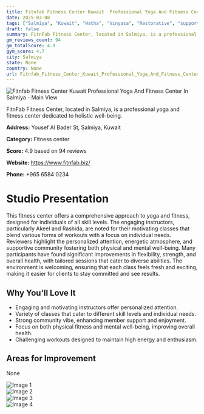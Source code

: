 ```yaml
---
title: Fitnfab Fitness Center Kuwait  Professional Yoga And Fitness Center In Salmiya
date: 2025-03-08
tags: ["Salmiya", "Kuwait", "Hatha", "Vinyasa", "Restorative", "supportive atmosphere", "personalized training", "Salmiya"]  
draft: false
summary: FitnFab Fitness Center, located in Salmiya, is a professional yoga and fitness center dedicated to holistic well-being.
gm_reviews_count: 94
gm_totalScore: 4.9
gym_score: 4.7
city: Salmiya
state: None
country: None
url: Fitnfab_Fitness_Center_Kuwait_Professional_Yoga_And_Fitness_Center_In_Salmiya
---
```


<div className="aspect-[16/9] relative my-8">
  <img 
    src="https://lh5.googleusercontent.com/p/AF1QipNx-dsLP33Lf5k27ibxc2U0xBwGGpFcACbiQydl=w1920-h1080-k-no"
    alt="Fitnfab Fitness Center Kuwait  Professional Yoga And Fitness Center In Salmiya - Main View"
    className="object-cover absolute inset-0 w-full h-full rounded-lg"
  />
</div>

FitnFab Fitness Center, located in Salmiya, is a professional yoga and fitness center dedicated to holistic well-being.

**Address:** Yousef Al Bader St, Salmiya, Kuwait

**Category:** Fitness center

**Score:** 4.9 based on 94 reviews

**Website:** https://www.fitnfab.biz/

**Phone:** +965 6584 0234

# Studio Presentation

This fitness center offers a comprehensive approach to yoga and fitness, designed for individuals of all skill levels. The engaging instructors, particularly Akeel and Rashida, are noted for their motivating classes that blend various forms of workouts with a focus on individual needs. Reviewers highlight the personalized attention, energetic atmosphere, and supportive community fostering both physical and mental well-being. Many participants have found significant improvements in flexibility, strength, and overall health, with tailored sessions that cater to diverse abilities. The environment is welcoming, ensuring that each class feels fresh and exciting, making it easier for clients to stay committed and see results.

## Why You'll Love It

- Engaging and motivating instructors offer personalized attention.
- Variety of classes that cater to different skill levels and individual needs.
- Strong community vibe, enhancing member support and enjoyment.
- Focus on both physical fitness and mental well-being, improving overall health.
- Challenging workouts designed to maintain high energy and enthusiasm.

## Areas for Improvement

None

<div className="grid grid-cols-1 xl:grid-cols-2 gap-4 my-8">
<div className="aspect-[4/3] relative"><img src="https://lh5.googleusercontent.com/p/AF1QipO37yyF7PojomTiAbjc59EIcmOXzzG61fKX6apO=w1920-h1080-k-no" alt="Image 1" className="object-cover absolute inset-0 w-full h-full rounded-lg" /></div>
<div className="aspect-[4/3] relative"><img src="https://lh5.googleusercontent.com/p/AF1QipPpdedGXnCIehgzzV4r2e1Uc9ObPGlAEsngi-HB=w1920-h1080-k-no" alt="Image 2" className="object-cover absolute inset-0 w-full h-full rounded-lg" /></div>
<div className="aspect-[4/3] relative"><img src="https://lh5.googleusercontent.com/p/AF1QipNI_SFd2hvjpfDMMyYSdvxarNSCyKlIFXK-tglM=w1920-h1080-k-no" alt="Image 3" className="object-cover absolute inset-0 w-full h-full rounded-lg" /></div>
<div className="aspect-[4/3] relative"><img src="https://lh5.googleusercontent.com/p/AF1QipPbI9_KGLla0jzy5WhC2OmXKqE_2OS0FN7qr3a5=w1920-h1080-k-no" alt="Image 4" className="object-cover absolute inset-0 w-full h-full rounded-lg" /></div>
</div>